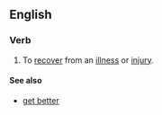 ==English==

===Verb===
{{en-verb|gets well|getting well|got well|gotten well}}

# {{idiom}} To [[recover]] from an [[illness]] or [[injury]].

====See also====
*[[get better]]